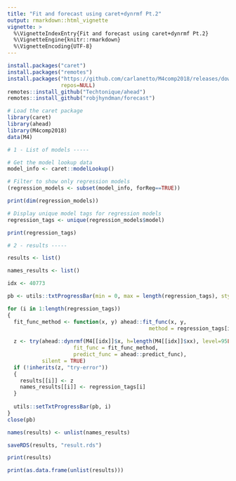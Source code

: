 ```yaml
---
title: "Fit and forecast using caret+dynrmf Pt.2"
output: rmarkdown::html_vignette
vignette: >
  %\VignetteIndexEntry{Fit and forecast using caret+dynrmf Pt.2}
  %\VignetteEngine{knitr::rmarkdown}
  %\VignetteEncoding{UTF-8}
---
```


```r
install.packages("caret")
install.packages("remotes")
install.packages("https://github.com/carlanetto/M4comp2018/releases/download/0.2.0/M4comp2018_0.2.0.tar.gz",
                 repos=NULL)
remotes::install_github("Techtonique/ahead")
remotes::install_github("robjhyndman/forecast")

# Load the caret package
library(caret)
library(ahead)
library(M4comp2018)
data(M4)

# 1 - List of models -----

# Get the model lookup data
model_info <- caret::modelLookup()

# Filter to show only regression models
(regression_models <- subset(model_info, forReg==TRUE))

print(dim(regression_models))

# Display unique model tags for regression models
regression_tags <- unique(regression_models$model)

print(regression_tags)

# 2 - results -----

results <- list()

names_results <- list()

idx <- 40773

pb <- utils::txtProgressBar(min = 0, max = length(regression_tags), style = 3)

for (i in 1:length(regression_tags))
{
  fit_func_method <- function(x, y) ahead::fit_func(x, y, 
                                             method = regression_tags[i])
  
  z <- try(ahead::dynrmf(M4[[idx]]$x, h=length(M4[[idx]]$xx), level=95L, 
                     fit_func = fit_func_method,
                     predict_func = ahead::predict_func), 
           silent = TRUE)
  if (!inherits(z, "try-error"))
  {
    results[[i]] <- z
    names_results[[i]] <- regression_tags[i]
  }
  
  utils::setTxtProgressBar(pb, i)
}
close(pb)

names(results) <- unlist(names_results)

saveRDS(results, "result.rds")

print(results)

print(as.data.frame(unlist(results)))
```

